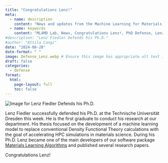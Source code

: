 ```yaml
---
title: "Congratulations Lenz!"
meta:
  - name: description
    content: "News and updates from the Machine Learning for Materials Design (ML4MD) Lab: Congratulations Lenz!"
  - name: keywords
    content: "ML4MD Lab, News, Congratulations Lenz!, PhD Defense, Lenz Fiedler"
#description: "Lenz Fiedler Defends his Ph.D."
#author: "Attila Cangi"
date: "2024-08-28"
date-format: " "
image: Defense_Lenz.webp # Ensure this image has appropriate alt text if used directly in content
draft: false
categories:
  - defense
format:
  html:
    page-layout: full
    toc: false
---
```

![](Defense_Lenz.webp){.news-thumbnail alt="Image for Lenz Fiedler Defends his Ph.D."}

Lenz Fiedler successfully defended his Ph.D. at the Technische Universität Dresden this week. He is the first graduate to conduct his research at our department. His thesis focused on the development of a machine learning model to replace conventional Density Functional Theory calculations with the goal of accelerating HPC simulations in materials science. During his Ph.D. Lenz became one of the main developers of our software package [Materials Learning Algorithms](https://github.com/mala-project/mala){target="_blank"} and published several research papers. 

Congratulations Lenz!